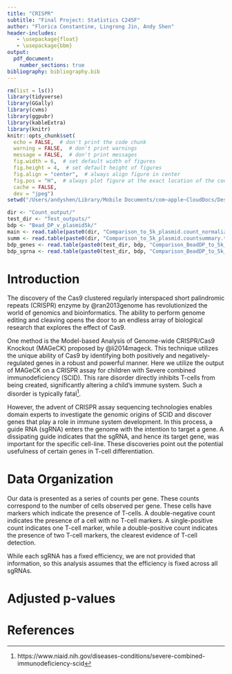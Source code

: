 ```yaml
---
title: "CRISPR"
subtitle: "Final Project: Statistics C245F"
author: "Florica Constantine, Lingrong Jin, Andy Shen"
header-includes:
   - \usepackage{float}
   - \usepackage{bbm}
output: 
  pdf_document:
    number_sections: true
bibliography: bibliography.bib
---
```


```r
rm(list = ls())
library(tidyverse)
library(GGally)
library(cvms)
library(ggpubr)
library(kableExtra)
library(knitr)
knitr::opts_chunk$set(
  echo = FALSE,  # don't print the code chunk
  warning = FALSE,  # don't print warnings
  message = FALSE,  # don't print messages
  fig.width = 6,  # set default width of figures
  fig.height = 4,  # set default height of figures
  fig.align = "center",  # always align figure in center
  fig.pos = "H",  # always plot figure at the exact location of the code chunk
  cache = FALSE,
  dev = "jpeg") 
setwd("/Users/andyshen/Library/Mobile Documents/com~apple~CloudDocs/Desktop/Desktop - Andy’s MacBook Pro/UC Berkeley/spring-2022/stat-c245f/stat-c245f-hw2")
```

\newcommand{\blue}{\textcolor{blue}}
\newcommand{\red}{\textcolor{red}}
\newcommand{\bb}{\textbf}


```r
dir <- "Count_output/"
test_dir <- "Test_outputs/"
bdp <- "Bead_DP_v_plasmid5k/"
main <- read.table(paste0(dir, "Comparison_to_5k_plasmid.count_normalized.txt"), header = TRUE)
summ <- read.table(paste0(dir, "Comparison_to_5k_plasmid.countsummary.txt"), header = TRUE)
bdp_genes <- read.table(paste0(test_dir, bdp, "Comparison_BeadDP_to_5k_plasmid_output.gene_summary.txt"), header = TRUE)
bdp_sgrna <- read.table(paste0(test_dir, bdp, "Comparison_BeadDP_to_5k_plasmid_output.sgrna_summary.txt"), header = TRUE)
```

# Introduction

The discovery of the Cas9 clustered regularly interspaced short palindromic repeats (CRISPR) enzyme by @ran2013genome has revolutionized the world of genomics and bioinformatics. The ability to perform genome editing and cleaving opens the door to an endless array of biological research that explores the effect of Cas9.

One method is the Model-based Analysis of Genome-wide CRISPR/Cas9 Knockout (MAGeCK) proposed by @li2014mageck. This technique utilizes the unique ability of Cas9 by identifying both positively and negatively-regulated genes in a robust and powerful manner. Here we utilize the output of MAGeCK on a CRISPR assay for children with Severe combined immunodeficiency (SCID). This rare disorder directly inhibits T-cells from being created, significantly altering a child's immune system. Such a disorder is typically fatal^[https://www.niaid.nih.gov/diseases-conditions/severe-combined-immunodeficiency-scid].

However, the advent of CRISPR assay sequencing technologies enables domain experts to investigate the genomic origins of SCID and discover genes that play a role in immune system development. In this process, a guide RNA (sgRNA) enters the genome with the intention to target a gene. A dissipating guide indicates that the sgRNA, and hence its target gene, was important for the specific cell-line. These discoveries point out the potential usefulness of certain genes in T-cell differentiation.

# Data Organization

Our data is presented as a series of counts per gene. These counts correspond to the number of cells observed per gene. These cells have markers which indicate the presence of T-cells. A double-negative count indicates the presence of a cell with no T-cell markers. A single-positive count indicates one T-cell marker, while a double-positive count indicates the presence of two T-cell markers, the clearest evidence of T-cell detection. 

While each sgRNA has a fixed efficiency, we are not provided that information, so this analysis assumes that the efficiency is fixed across all sgRNAs.


# Adjusted p-values




# References












